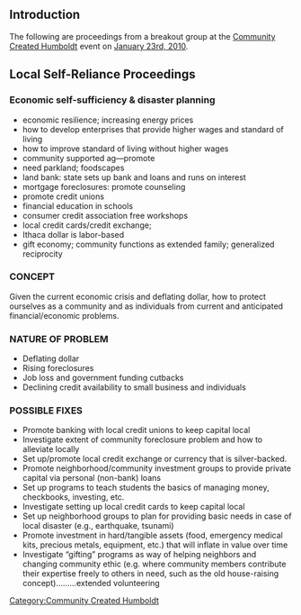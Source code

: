 {{TOCright}}
==Introduction==
The following are proceedings from a breakout group at the [[Community Created Humboldt]] event on [[Community_Created_Humboldt/Jan_23_10|January 23rd, 2010]]. 

==Local Self-Reliance Proceedings==

===Economic self-sufficiency & disaster planning===
*economic resilience; increasing energy prices
*how to develop enterprises that provide higher wages and standard of living
*how to improve standard of living without higher wages
*community supported ag—promote
*need parkland; foodscapes
*land bank: state sets up bank and loans and runs on interest
*mortgage foreclosures: promote counseling
*promote credit unions
*financial education in schools
*consumer credit association free workshops
*local credit cards/credit exchange; 
*Ithaca dollar is labor-based
*gift economy; community functions as extended family; generalized reciprocity

===CONCEPT===
Given the current economic crisis and deflating dollar, how to protect ourselves as a community and as individuals from current and anticipated financial/economic problems. 

===NATURE OF PROBLEM=== 
*Deflating dollar
*Rising foreclosures
*Job loss and government funding cutbacks
*Declining credit availability to small business and individuals
 
===POSSIBLE FIXES===
*Promote banking with local credit unions to keep capital local
*Investigate extent of community foreclosure problem and how to alleviate locally
*Set up/promote local credit exchange or currency that is silver-backed.
*Promote neighborhood/community investment groups to provide private capital via personal (non-bank) loans
*Set up programs to teach students the basics of managing money, checkbooks, investing, etc.
*Investigate setting up local credit cards to keep capital local
*Set up neighborhood groups to plan for providing basic needs in case of  local disaster (e.g., earthquake, tsunami)
*Promote investment in hard/tangible assets (food, emergency medical kits, precious metals, equipment, etc.) that will inflate in value over time
*Investigate “gifting” programs as way of helping neighbors and changing community ethic (e.g. where community members contribute their expertise freely to others in need, such as the old house-raising concept)………extended volunteering

[[Category:Community Created Humboldt]]